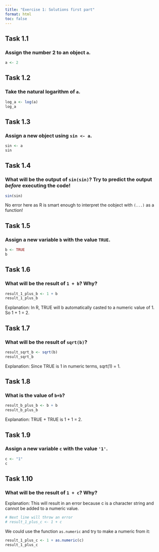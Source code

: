 ```yaml
---
title: "Exercise 1: Solutions first part"
format: html
toc: false
---
```

  

## Task 1.1

### Assign the number 2 to an object `a`.
```r
a <- 2
```




## Task 1.2

### Take the natural logarithm of `a`.
```r
log_a <- log(a)
log_a
```




## Task 1.3

### Assign  a new object using `sin <- a`.
```r
sin <- a
sin
```




## Task 1.4

### What will be the output of `sin(sin)`? Try to predict the output *before* executing the code!
```r
sin(sin)
```

No error here as R is smart enough to interpret the oobject with `(...)` as a function!




## Task 1.5

### Assign a new variable `b` with the value `TRUE`.
```r
b <- TRUE
b
```




## Task 1.6

### What will be the result of `1 + b`? Why?
```r
result_1_plus_b <- 1 + b
result_1_plus_b
```
Explanation: In R, TRUE will b automatically casted to a numeric value of 1. So 1 + 1 = 2.




## Task 1.7

### What will be the result of `sqrt(b)`?
```r
result_sqrt_b <- sqrt(b)
result_sqrt_b
```
Explanation: Since TRUE is 1 in numeric terms, sqrt(1) = 1.




## Task 1.8

### What is the value of `b+b`?
```r
result_b_plus_b <- b + b
result_b_plus_b
```
Explanation: TRUE + TRUE is 1 + 1 = 2.




## Task 1.9
### Assign a new variable `c` with the value `'1'`.
```r
c <- "1"
c
```





## Task 1.10
### What will be the result of `1 + c`? Why?

Explanation: This will result in an error because c is a character string and cannot be added to a numeric value.
```r
# Next line will throw an error
# result_1_plus_c <- 1 + c
```
We could use the function `as.numeric` and try to make a numeric from it:
```r
result_1_plus_c <- 1 + as.numeric(c)
result_1_plus_c
```



